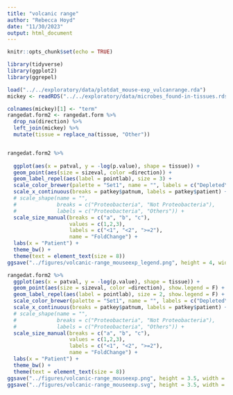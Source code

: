 ```yaml
---
title: "volcanic range"
author: "Rebecca Hoyd"
date: "11/30/2023"
output: html_document
---
```


```r
knitr::opts_chunk$set(echo = TRUE)

library(tidyverse)
library(ggplot2)
library(ggrepel)
```

```r
load("../../exploratory/data/plotdat_mouse-exp_vulcanrange.rda")
mickey <- readRDS("../../exploratory/data/microbes_found-in-tissues.rds") 
```


```r
colnames(mickey)[1] <- "term"
rangedat.form2 <- rangedat.form %>%
  drop_na(direction) %>%
  left_join(mickey) %>%
  mutate(tissue = replace_na(tissue, "Other"))


rangedat.form2 %>%
  
  ggplot(aes(x = patval, y = -log(p.value), shape = tissue)) +
  geom_point(aes(size = sizeval, color =direction)) +
  geom_label_repel(aes(label = pointlab), size = 3) +
  scale_color_brewer(palette = "Set1", name = "", labels = c("Depleted\nin Obese", "Enriched\nin Obese")) +
  scale_x_continuous(breaks = patkey$patnum, labels = patkey$patient) +
  # scale_shape(name = "",
  #             breaks = c("Proteobacteria", "Not Proteobacteria"), 
  #             labels = c("Proteobacteria", "Others")) +
  scale_size_manual(breaks = c("a", "b", "c"), 
                    values = c(1,2,3), 
                    labels = c("<1", "<2", ">=2"),
                    name = "FoldChange") +
  labs(x = "Patient") +
  theme_bw() +
  theme(text = element_text(size = 8))
ggsave("../figures/volcanic-range_mouseexp_legend.png", height = 4, width = 3)

rangedat.form2 %>%
  ggplot(aes(x = patval, y = -log(p.value), shape = tissue)) +
  geom_point(aes(size = sizeval, color =direction), show.legend = F) +
  geom_label_repel(aes(label = pointlab), size = 2, show.legend = F) +
  scale_color_brewer(palette = "Set1", name = "", labels = c("Depleted\nin Obese", "Enriched\nin Obese")) +
  scale_x_continuous(breaks = patkey$patnum, labels = patkey$patient) +
  # scale_shape(name = "",
  #             breaks = c("Proteobacteria", "Not Proteobacteria"), 
  #             labels = c("Proteobacteria", "Others")) +
  scale_size_manual(breaks = c("a", "b", "c"), 
                    values = c(1,2,3), 
                    labels = c("<1", "<2", ">=2"),
                    name = "FoldChange") +
  labs(x = "Patient") +
  theme_bw() +
  theme(text = element_text(size = 8))
ggsave("../figures/volcanic-range_mouseexp.png", height = 3.5, width = 3.5)
ggsave("../figures/volcanic-range_mouseexp.svg", height = 3.5, width = 3.5)
```

